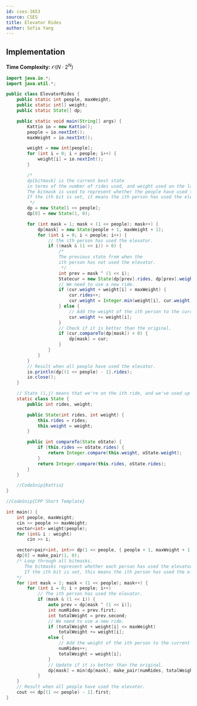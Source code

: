 ```yaml
---
id: cses-1653
source: CSES
title: Elevator Rides
author: Sofia Yang
---
```


## Implementation

**Time Complexity:** $\mathcal{O}(N\cdot 2^N)$

<LanguageSection>

<JavaSection>

```java
import java.io.*;
import java.util.*;

public class ElevatorRides {
	public static int people, maxWeight;
	public static int[] weight;
	public static State[] dp;

	public static void main(String[] args) {
		Kattio io = new Kattio();
		people = io.nextInt();
		maxWeight = io.nextInt();

		weight = new int[people];
		for (int i = 0; i < people; i++) {
			weight[i] = io.nextInt();
		}

		/*
		dp[bitmask] is the current best state
		in terms of the number of rides used, and weight used on the last ride.
		The bitmask is used to represent whether the people have used the elevator.
		If the ith bit is set, it means the ith person has used the elevator.
		 */
		dp = new State[1 << people];
		dp[0] = new State(1, 0);

		for (int mask = 1; mask < (1 << people); mask++) {
			dp[mask] = new State(people + 1, maxWeight + 1);
			for (int i = 0; i < people; i++) {
				// the ith person has used the elevator.
				if ((mask & (1 << i)) > 0) {
					/*
					The previous state from when the
					ith person has not used the elevator.
					 */
					int prev = mask ^ (1 << i);
					Statecur = new State(dp[prev].rides, dp[prev].weight);
					// We need to use a new ride.
					if (cur.weight + weight[i] > maxWeight) {
						cur.rides++;
						cur.weight = Integer.min(weight[i], cur.weight);
					} else {
						// Add the weight of the ith person to the current ride.
						cur.weight += weight[i];
					}
					// Check if it is better than the original.
					if (cur.compareTo(dp[mask]) < 0) {
						dp[mask] = cur;
					}
				}
			}
		}
		// Result when all people have used the elevator.
		io.println(dp[(1 << people) - 1].rides);
		io.close();
	}

	// State (i,j) means that we're on the ith ride, and we've used up j weight.
	static class State {
		public int rides, weight;

		public State(int rides, int weight) {
			this.rides = rides;
			this.weight = weight;
		}

		public int compareTo(State oState) {
			if (this.rides == oState.rides) {
				return Integer.compare(this.weight, oState.weight);
			}
			return Integer.compare(this.rides, oState.rides);
		}
	}

	//CodeSnip{Kattio}
}

```

</JavaSection>

<CPPSection>

```cpp
//CodeSnip{CPP Short Template}

int main() {
	int people, maxWeight;
	cin >> people >> maxWeight;
	vector<int> weight(people);
	for (int& i : weight)
		cin >> i;

	vector<pair<int, int>> dp(1 << people, { people + 1, maxWeight + 1 });
	dp[0] = make_pair(1, 0);
	/* Loop through all bitmasks.
	   The bitmasks represent whether each person has used the elevator or not.
	   If the ith bit is set, this means the ith person has used the elevator.
	*/
	for (int mask = 1; mask < (1 << people); mask++) {
		for (int i = 0; i < people; i++)
			// The ith person has used the elevator.
			if (mask & (1 << i)) {
				auto prev = dp[mask ^ (1 << i)];
				int numRides = prev.first;
				int totalWeight = prev.second;
				// We need to use a new ride.
				if (totalWeight + weight[i] <= maxWeight)
					totalWeight += weight[i];
				else {
					// Add the weight of the ith person to the current ride.
					numRides++;
					totalWeight = weight[i];
				}
				// Update if it is better than the original.
				dp[mask] = min(dp[mask], make_pair(numRides, totalWeight));
			}
	}
	// Result when all people have used the elevator.
	cout << dp[(1 << people) - 1].first;
}
```
</CPPSection>
</LanguageSection>
